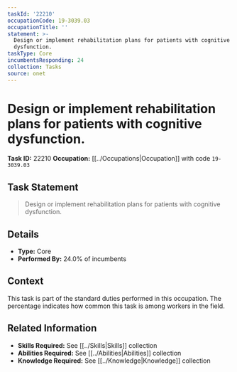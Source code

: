 ```yaml
---
taskId: '22210'
occupationCode: 19-3039.03
occupationTitle: ''
statement: >-
  Design or implement rehabilitation plans for patients with cognitive
  dysfunction.
taskType: Core
incumbentsResponding: 24
collection: Tasks
source: onet
---
```

# Design or implement rehabilitation plans for patients with cognitive dysfunction.

**Task ID:** 22210
**Occupation:** [[../Occupations|Occupation]] with code `19-3039.03`

## Task Statement

> Design or implement rehabilitation plans for patients with cognitive dysfunction.

## Details

- **Type:** Core
- **Performed By:** 24.0% of incumbents

## Context

This task is part of the standard duties performed in this occupation. The percentage indicates how common this task is among workers in the field.

## Related Information

- **Skills Required:** See [[../Skills|Skills]] collection
- **Abilities Required:** See [[../Abilities|Abilities]] collection
- **Knowledge Required:** See [[../Knowledge|Knowledge]] collection

